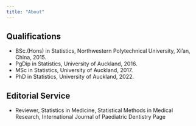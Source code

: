 ```yaml
---
title: "About"
---
```


## Qualifications

 * BSc.(Hons) in Statistics, Northwestern Polytechnical University, Xi’an, China, 2015.
 * PgDip in Statistics, University of Auckland, 2016.
 * MSc in Statistics, University of Auckland, 2017.
 * PhD in Statistics, University of Auckland, 2022.



## Editorial Service
 
 * Reviewer, Statistics in Medicine, Statistical Methods in Medical Research, International Journal of Paediatric Dentistry
Page

 
